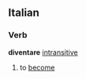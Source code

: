 ==Italian==
===Verb===
'''diventare''' [[intransitive]]
# to [[become]]
{{it-conj-are|divent|Essere}}